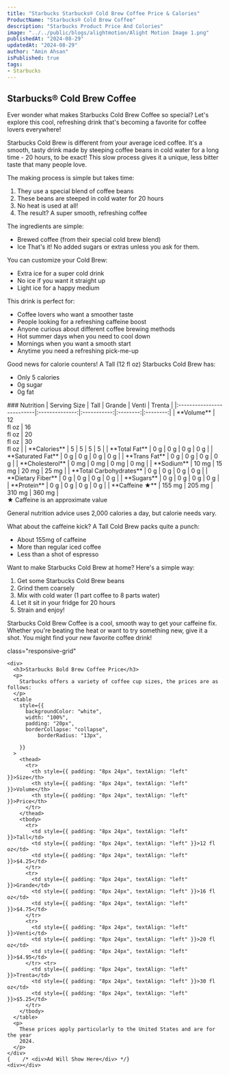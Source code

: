 ```yaml
---
title: "Starbucks Starbucks® Cold Brew Coffee Price & Calories"
ProductName: "Starbucks® Cold Brew Coffee" 
description: "Starbucks Product Price And Colories"
image: "../../public/blogs/alightmotion/Alight Motion Image 1.png"
publishedAt: "2024-08-29"
updatedAt: "2024-08-29"
author: "Amin Ahsan"
isPublished: true
tags:
- Starbucks 
---
```


 
## Starbucks® Cold Brew Coffee 
  Ever wonder what makes Starbucks Cold Brew Coffee so special? Let's explore this cool, refreshing drink that's becoming a favorite for coffee lovers everywhere!

Starbucks Cold Brew is different from your average iced coffee. It's a smooth, tasty drink made by steeping coffee beans in cold water for a long time - 20 hours, to be exact! This slow process gives it a unique, less bitter taste that many people love.

The making process is simple but takes time:
1. They use a special blend of coffee beans
2. These beans are steeped in cold water for 20 hours
3. No heat is used at all!
4. The result? A super smooth, refreshing coffee

The ingredients are simple:
- Brewed coffee (from their special cold brew blend)
- Ice
That's it! No added sugars or extras unless you ask for them.

You can customize your Cold Brew:
- Extra ice for a super cold drink
- No ice if you want it straight up
- Light ice for a happy medium

This drink is perfect for:
- Coffee lovers who want a smoother taste
- People looking for a refreshing caffeine boost
- Anyone curious about different coffee brewing methods
- Hot summer days when you need to cool down
- Mornings when you want a smooth start
- Anytime you need a refreshing pick-me-up

Good news for calorie counters! A Tall (12 fl oz) Starbucks Cold Brew has:
- Only 5 calories
- 0g sugar
- 0g fat
<div className='table-container'>
### Nutrition
|  Serving Size	            | Tall           | Grande        | Venti   | Trenta   |
|:--------------------------|:--------------:|:-----------:|:--------:|:--------:|
| **Volume**                | 12 <br/> fl oz | 16 <br/> fl oz |  20 <br/> fl oz | 30 <br/> fl oz |
| **Calories**              | 5              | 5          | 5       | 5       |
| **Total Fat**             | 0 g            | 0 g        | 0 g     | 0  g    |
| **Saturated Fat**         | 0 g            | 0 g        | 0 g     | 0 g     |
| **Trans Fat**             | 0 g            | 0 g        | 0 g    | 0 g    |
| **Cholesterol**           | 0 mg           |  0 mg      | 0 mg    | 0 mg    |
| **Sodium**                | 10  mg         | 15 mg      | 20 mg   | 25 mg   | 
| **Total Carbohydrates**   | 0 g            | 0 g        | 0 g     | 0 g     |
| **Dietary Fiber**         | 0 g            | 0 g        | 0 g      | 0 g      |
| **Sugars**                | 0 g            | 0 g        | 0 g     | 0 g     |
| **Protein**               | 0 g            | 0 g        | 0 g      | 0 g      |
| **Caffeine ★**           | 155 mg         | 205 mg     | 310 mg   | 360 mg   |
</div>
★ Caffeine is an approximate value

General nutrition advice uses 2,000 calories a day, but calorie needs vary.

What about the caffeine kick? A Tall Cold Brew packs quite a punch:
- About 155mg of caffeine
- More than regular iced coffee
- Less than a shot of espresso

Want to make Starbucks Cold Brew at home? Here's a simple way:
1. Get some Starbucks Cold Brew beans
2. Grind them coarsely
3. Mix with cold water (1 part coffee to 8 parts water)
4. Let it sit in your fridge for 20 hours
5. Strain and enjoy!

Starbucks Cold Brew Coffee is a cool, smooth way to get your caffeine fix. Whether you're beating the heat or want to try something new, give it a shot. You might find your new favorite coffee drink!


<style jsx>{`
  .table-container {
    overflow-x: auto;
    position: relative;
  }
  .table-container table {
    border-collapse: collapse;
    width: 30%;
  }
  .table-container th,
  .table-container td {
    border: 1px solid #ddd;
    padding: 2px;
    min-width: 30px;
    font-size: 11px;
  }
  .table-container th:first-child,
  .table-container td:first-child {
    position: sticky;
    left: 0;
    background-color: white;
    z-index: 1;
  }
  @media (max-width: 768px) {
    .table-container th:not(:first-child),
    .table-container td:not(:first-child) {
      min-width: 50px;
    }
  }
`}</style>


 <style jsx>{`
  @media (min-width: 768px) {
    .responsive-grid {
      display: grid;
      grid-template-columns: 1fr 1fr;
    }
  }
`}</style>

<div
  style={{
    backgroundColor: "#cee3de",
    borderLeft: "3px solid #0c7556",
   padding: "20px",
    paddingTop: "13px", // Add padding to the top
        display: "grid",
        height: "fit-content",
      }} 
      
  class="responsive-grid"

>
    <div>
      <h3>Starbucks Bold Brew Coffee Price</h3>
      <p>
        Starbucks offers a variety of coffee cup sizes, the prices are as follows:
      </p>
      <table
        style={{
          backgroundColor: "white",
          width: "100%",
          padding: "20px",
          borderCollapse: "collapse",
              borderRadius: "13px",
          
        }}
      >
        <thead>
          <tr>
            <th style={{ padding: "8px 24px", textAlign: "left" }}>Size</th>
            <th style={{ padding: "8px 24px", textAlign: "left" }}>Volume</th>
            <th style={{ padding: "8px 24px", textAlign: "left" }}>Price</th>
          </tr>
        </thead>
        <tbody>
          <tr>
            <td style={{ padding: "8px 24px", textAlign: "left" }}>Tall</td>
            <td style={{ padding: "8px 24px", textAlign: "left" }}>12 fl oz</td>
            <td style={{ padding: "8px 24px", textAlign: "left" }}>$4.25</td>
          </tr>
          <tr>
            <td style={{ padding: "8px 24px", textAlign: "left" }}>Grande</td>
            <td style={{ padding: "8px 24px", textAlign: "left" }}>16 fl oz</td>
            <td style={{ padding: "8px 24px", textAlign: "left" }}>$4.75</td>
          </tr>
          <tr>
            <td style={{ padding: "8px 24px", textAlign: "left" }}>Venti</td>
            <td style={{ padding: "8px 24px", textAlign: "left" }}>20 fl oz</td>
            <td style={{ padding: "8px 24px", textAlign: "left" }}>$4.95</td>
          </tr> <tr>
            <td style={{ padding: "8px 24px", textAlign: "left" }}>Trenta</td>
            <td style={{ padding: "8px 24px", textAlign: "left" }}>30 fl oz</td>
            <td style={{ padding: "8px 24px", textAlign: "left" }}>$5.25</td>
          </tr>
        </tbody>
      </table>
      <p>
        These prices apply particularly to the United States and are for the year
        2024.
      </p>
    </div>
    {    /* <div>Ad Will Show Here</div> */}
    <div></div>
  </div>
